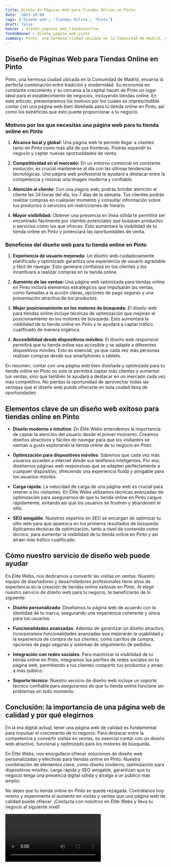 ```yaml
---
title: Diseño de Páginas Web para Tiendas Online en Pinto
date: '2023-10-04'
tags: ['Diseño web', 'Tiendas Online', 'Pinto']
draft: false
banner : diseño_paginas_web_tiendasonline
fondoBanner : diseño_pagina_web_pinto
summary: Pinto, una hermosa ciudad ubicada en la Comunidad de Madrid, encarna la perfecta combinación entre tradición y modernidad. Su economía en constante crecimiento y su cercanía a la capital hacen de Pinto un lugar ideal para el establecimiento de negocios, incluyendo tiendas online. En este artículo, presentaremos los motivos por los cuales es imprescindible contar con una página web bien diseñada para tu tienda online en Pinto, así como los beneficios que esto puede proporcionar a tu negocio.
---
```


## **Diseño de Páginas Web para Tiendas Online en Pinto**

Pinto, una hermosa ciudad ubicada en la Comunidad de Madrid, encarna la perfecta combinación entre tradición y modernidad. Su economía en constante crecimiento y su cercanía a la capital hacen de Pinto un lugar ideal para el establecimiento de negocios, incluyendo tiendas online. En este artículo, presentaremos los motivos por los cuales es imprescindible contar con una página web bien diseñada para tu tienda online en Pinto, así como los beneficios que esto puede proporcionar a tu negocio.

### **Motivos por los que necesitas una página web para tu tienda online en Pinto**

1. **Alcance local y global:** Una página web te permite llegar a clientes tanto en Pinto como más allá de sus fronteras. Podrás expandir tu negocio y captar nuevas oportunidades de venta.

2. **Competitividad en el mercado:** En un entorno comercial en constante evolución, es crucial mantenerse al día con las últimas tendencias tecnológicas. Una página web profesional te ayudará a destacar entre la competencia y mostrar una imagen moderna y confiable.

3. **Atención al cliente:** Con una página web, podrás brindar atención al cliente las 24 horas del día, los 7 días de la semana. Tus clientes podrán realizar compras en cualquier momento y consultar información sobre tus productos o servicios sin restricciones de horario.

4. **Mayor visibilidad:** Obtener una presencia en línea sólida te permitirá ser encontrado fácilmente por clientes potenciales que busquen productos o servicios como los que ofreces. Esto aumentará la visibilidad de tu tienda online en Pinto y potenciará las oportunidades de venta.

### **Beneficios del diseño web para tu tienda online en Pinto**

1. **Experiencia de usuario mejorada:** Un diseño web cuidadosamente planificado y optimizado garantiza una experiencia de usuario agradable y fácil de navegar. Esto generará confianza en tus clientes y los incentivará a realizar compras en tu tienda online.

2. **Aumento de las ventas:** Una página web optimizada para tiendas online en Pinto incluirá elementos estratégicos que impulsarán las ventas, como llamadas a la acción claras, opciones de pago seguras y una presentación atractiva de tus productos.

3. **Mejor posicionamiento en los motores de búsqueda:** El diseño web para tiendas online incluye técnicas de optimización que mejoran el posicionamiento en los motores de búsqueda. Esto aumentará la visibilidad de tu tienda online en Pinto y te ayudará a captar tráfico cualificado de manera orgánica.

4. **Accesibilidad desde dispositivos móviles:** El diseño web responsive permitirá que tu tienda online sea accesible y se adapte a diferentes dispositivos móviles. Esto es esencial, ya que cada vez más personas realizan compras desde sus smartphones o tablets.

En resumen, contar con una página web bien diseñada y optimizada para tu tienda online en Pinto no solo te permitirá captar más clientes y aumentar tus ventas, sino que también te ayudará a destacar en un mercado cada vez más competitivo. No pierdas la oportunidad de aprovechar todas las ventajas que el diseño web puede ofrecerte en esta ciudad llena de oportunidades.

<GifSeo />

<Cta />

## Elementos clave de un diseño web exitoso para tiendas online en Pinto

- **Diseño moderno e intuitivo**: En Élite Webs entendemos la importancia de captar la atención del usuario desde el primer momento. Creamos diseños atractivos y fáciles de navegar para que los visitantes se sientan a gusto explorando la tienda online de tu negocio en Pinto.

- **Optimización para dispositivos móviles**: Sabemos que cada vez más usuarios acceden a internet desde sus teléfonos inteligentes. Por eso, diseñamos páginas web responsivas que se adapten perfectamente a cualquier dispositivo, ofreciendo una experiencia fluida y amigable para los usuarios móviles.

- **Carga rápida**: La velocidad de carga de una página web es crucial para retener a los visitantes. En Élite Webs utilizamos técnicas avanzadas de optimización para asegurarnos de que tu tienda online en Pinto cargue rápidamente, evitando así que los usuarios se frustren y abandonen el sitio.

- **SEO amigable**: Nuestros expertos en SEO se encargan de optimizar tu sitio web para que aparezca en los primeros resultados de búsqueda. Aplicamos técnicas de optimización, tanto a nivel de contenido como técnico, para aumentar la visibilidad de tu tienda online en Pinto y así atraer más tráfico cualificado.

## Cómo nuestro servicio de diseño web puede ayudar

En Élite Webs, nos dedicamos a convertir las visitas en ventas. Nuestro equipo de diseñadores y desarrolladores profesionales tiene años de experiencia en la creación de tiendas online exitosas en Pinto. Al elegir nuestro servicio de diseño web para tu negocio, te beneficiarás de lo siguiente:

- **Diseño personalizado**: Diseñamos tu página web de acuerdo con la identidad de tu marca, asegurando una experiencia coherente y única para tus usuarios.

- **Funcionalidades avanzadas**: Además de garantizar un diseño atractivo, incorporamos funcionalidades avanzadas que mejorarán la usabilidad y la experiencia de compra de tus clientes, como carritos de compra, opciones de pago seguras y sistemas de seguimiento de pedidos.

- **Integración con redes sociales**: Para maximizar la visibilidad de tu tienda online en Pinto, integramos tus perfiles de redes sociales en tu página web, permitiendo a tus clientes compartir tus productos y atraer a más público.

- **Soporte técnico**: Nuestro servicio de diseño web incluye un soporte técnico confiable para asegurarnos de que tu tienda online funcione sin problemas en todo momento.

## Conclusión: la importancia de una página web de calidad y por qué elegirnos

En la era digital actual, tener una página web de calidad es fundamental para impulsar el crecimiento de tu negocio. Para destacar entre la competencia y convertir visitas en ventas, es esencial contar con un diseño web atractivo, funcional y optimizado para los motores de búsqueda.

En Élite Webs, nos enorgullece ofrecer soluciones de diseño web personalizadas y efectivas para tiendas online en Pinto. Nuestra combinación de elementos clave, como diseño moderno, optimización para dispositivos móviles, carga rápida y SEO amigable, garantizan que tu negocio tenga una presencia digital sólida y atraiga a un público más amplio.

No dejes que tu tienda online en Pinto se quede rezagada. Contrátanos hoy mismo y experimenta el aumento en visitas y ventas que una página web de calidad puede ofrecer. ¡Contacta con nosotros en Élite Webs y lleva tu negocio al siguiente nivel!

<Video />

<CtaBot job='Tiendas Online' city='Pinto'/>

<Gmaps query='Pinto+españa+maps' />